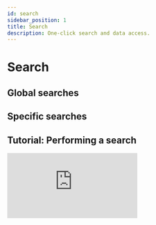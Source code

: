 ```yaml
---
id: search
sidebar_position: 1
title: Search
description: One-click search and data access.
---
```

 

# <i class="fas fa-search"></i> Search

## Global searches

## Specific searches

## Tutorial: Performing a search
<div className={styles.ytbFrame}>
<iframe
  src="https://www.youtube.com/embed/KAKnJ42iaKg"
  title="Logging into PGS"
  frameborder="0"
  allow="accelerometer; autoplay; clipboard-write; encrypted-media; gyroscope; picture-in-picture"
  allowfullscreen>
</iframe>
</div>
